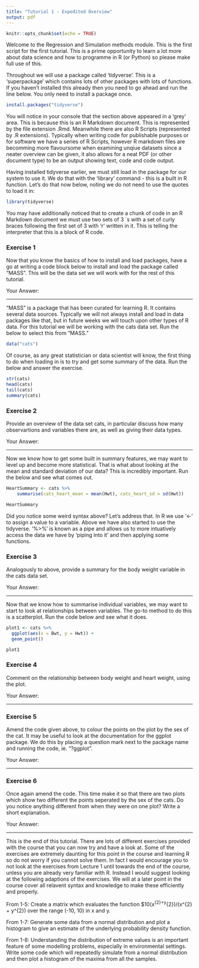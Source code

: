 ```yaml
---
title: "Tutorial 1 - Expedited Overview"
output: pdf
---
```


```r
knitr::opts_chunk$set(echo = TRUE)
```

Welcome to the Regression and Simulation methods module. This is the first script for the first tutorial. This is a prime opportunity to learn a lot more about data science and how to programme in R (or Python) so please make full use of this.

Throughout we will use a package called 'tidyverse'. This is a 'superpackage' which contains lots of other packages with lots of functions. If you haven't installed this already then you need to go ahead and run the  line below. You only need to install a package once.

```r
install.packages("tidyverse")
```

You will notice in your console that the section above appeared in a 'grey' area. This is because this is an R Markdown document. This is represented by the file extension .Rmd. Meanwhile there are also R Scripts (represented by .R extensions). Typically when writing code for publishable purposes or for software we have a series of R Scripts, however R markdown files are becomming more flavoursome when examining unqiue datasets since a neater overview can be given, it also allows for a neat PDF (or other document type) to be an output showing text, code and code output.

Having installed tidyverse earlier, we must still load in the package for our system to use it. We do that with the 'library' command - this is a built in R function. Let's do that now below, noting we do not need to use the quotes to load it in:

```r
library(tidyverse)
```

You may have additionally noticed that to create a chunk of code in an R Markdown document we must use two sets of 3 `s with a set of curly braces following the first set of 3 with 'r' written in it. This is telling the interpreter that this is a block of R code.

### Exercise 1
Now that you know the basics of how to install and load packages, have a go at writing a code block below to install and load the package called "MASS". This will be the data set we will work with for the rest of this tutorial.

Your Answer:

-------------

"MASS" is a package that has been curated for learning R. It contains several data sources. Typically we will not always install and load in data packages like that, but in future weeks we will touch upon other types of R data. For this tutorial we will be working with the cats data set. Run the below to select this from "MASS."

```r
data("cats")
```

Of course, as any great statistician or data scientist will know, the first thing to do when loading in is to try and get some summary of the data. Run the below and answer the exercise.

```r
str(cats)
head(cats)
tail(cats)
summary(cats)
```

### Exercise 2
Provide an overview of the data set cats, in particular discuss how many observartions and variables there are, as well as giving their data types.

Your Answer:

-------------

Now we know how to get some built in summary features, we may want to level up and become more statistical. That is what about looking at the mean and standard deviation of our data? This is incredibly important. Run the below and see what comes out.

```r
HeartSummary <- cats %>%
    summarise(cats_heart_mean = mean(Hwt), cats_heart_sd = sd(Hwt))

HeartSummary
```

Did you notice some weird syntax above? Let's address that. In R we use '<-' to assign a value to a variable. Above we have also started to use the tidyverse. '%>%' is known as a pipe and allows us to more intuatively access the data we have by 'piping into it' and then applying some functions.

### Exercise 3
Analogously to above, provide a summary for the body weight variable in the cats data set.

Your Answer:

-------------

Now that we know how to summarise individual variables, we may want to start to look at relationships between variables. The go-to method to do this is a scatterplot. Run the code below and see what it does.

```r
plot1 <- cats %>%
  ggplot(aes(x = Bwt, y = Hwt)) +
  geom_point()

plot1
```

### Exercise 4
Comment on the relationship between body weight and heart weight, using the plot.

Your Answer:

-------------

### Exercise 5
Amend the code given above, to colour the points on the plot by the sex of the cat. It may be useful to look at the documentation for the ggplot package. We do this by placing a question mark next to the package name and running the code, ie. "?ggplot".

Your Answer:

-------------

### Exercise 6
Once again amend the code. This time make it so that there are two plots which show two different the points seperated by the sex of the cats. Do you notice anything different from when they were on one plot? Write a short explanation.

Your Answer:

-------------

This is the end of this tutorial. There are lots of different exercises provided with the course that you can now try and have a look at. Some of the exercises are extremely daunting for this point in the course and learning R so do not worry if you cannot solve them. In fact I would encourage you to not look at the exercises from Lecture 1 until towards the end of the course, unless you are already very familiar with R. Instead I would suggest looking at the following adaptions of the exercises. We will at a later point in the course cover all relavent syntax and knowledge to make these efficiently and properly.

From 1-5:
Create a matrix which evaluates the function $10\sin(x^{2}+y^{2})/(x^{2} + y^{2}) over the range (-10, 10) in x and y.

From 1-7:
Generate some data from a normal distribution and plot a histogram to give an estimate of the underlying probability density function.

From 1-8:
Understanding the distribution of extreme values is an important feature of some modelling problems, especially in environmental settings. Write some code which will repeatedly simulate from a normal distribution and then plot a histogram of the maxima from all the samples.